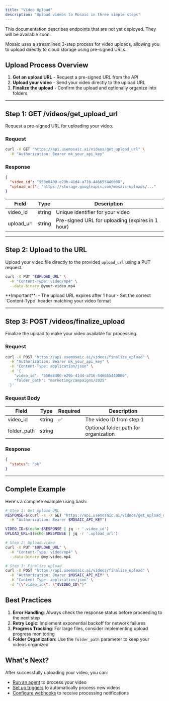 ```yaml
---
title: "Video Upload"
description: "Upload videos to Mosaic in three simple steps"
---
```


<Warning>
This documentation describes endpoints that are not yet deployed. They will be available soon.
</Warning>

Mosaic uses a streamlined 3-step process for video uploads, allowing you to upload directly to cloud storage using pre-signed URLs.

## Upload Process Overview

1. **Get an upload URL** - Request a pre-signed URL from the API
2. **Upload your video** - Send your video directly to the upload URL
3. **Finalize the upload** - Confirm the upload and optionally organize into folders

---

## Step 1: GET /videos/get_upload_url

Request a pre-signed URL for uploading your video.

### Request
```bash
curl -X GET "https://api.usemosaic.ai/videos/get_upload_url" \
  -H "Authorization: Bearer mk_your_api_key"
```

### Response
```json
{
  "video_id": "550e8400-e29b-41d4-a716-446655440000",
  "upload_url": "https://storage.googleapis.com/mosaic-uploads/..."
}
```

| Field | Type | Description |
| --- | --- | --- |
| video_id | string | Unique identifier for your video |
| upload_url | string | Pre-signed URL for uploading (expires in 1 hour) |

---

## Step 2: Upload to the URL

Upload your video file directly to the provided `upload_url` using a PUT request.

```bash
curl -X PUT "$UPLOAD_URL" \
  -H "Content-Type: video/mp4" \
  --data-binary @your-video.mp4
```

<Note>
**Important**: 
- The upload URL expires after 1 hour
- Set the correct `Content-Type` header matching your video format
</Note>

---

## Step 3: POST /videos/finalize_upload

Finalize the upload to make your video available for processing.

### Request
```bash
curl -X POST "https://api.usemosaic.ai/videos/finalize_upload" \
  -H "Authorization: Bearer mk_your_api_key" \
  -H "Content-Type: application/json" \
  -d '{
    "video_id": "550e8400-e29b-41d4-a716-446655440000",
    "folder_path": "marketing/campaigns/2025"
  }'
```

### Request Body
| Field | Type | Required | Description |
| --- | --- | --- | --- |
| video_id | string | ✅ | The video ID from step 1 |
| folder_path | string | | Optional folder path for organization |

### Response
```json
{
  "status": "ok"
}
```

---

## Complete Example

Here's a complete example using bash:

```bash
# Step 1: Get upload URL
RESPONSE=$(curl -s -X GET "https://api.usemosaic.ai/videos/get_upload_url" \
  -H "Authorization: Bearer $MOSAIC_API_KEY")

VIDEO_ID=$(echo $RESPONSE | jq -r '.video_id')
UPLOAD_URL=$(echo $RESPONSE | jq -r '.upload_url')

# Step 2: Upload video
curl -X PUT "$UPLOAD_URL" \
  -H "Content-Type: video/mp4" \
  --data-binary @my-video.mp4

# Step 3: Finalize upload
curl -X POST "https://api.usemosaic.ai/videos/finalize_upload" \
  -H "Authorization: Bearer $MOSAIC_API_KEY" \
  -H "Content-Type: application/json" \
  -d "{\"video_id\": \"$VIDEO_ID\"}"
```

## Best Practices

1. **Error Handling**: Always check the response status before proceeding to the next step
2. **Retry Logic**: Implement exponential backoff for network failures
3. **Progress Tracking**: For large files, consider implementing upload progress monitoring
4. **Folder Organization**: Use the `folder_path` parameter to keep your videos organized

## What's Next?

After successfully uploading your video, you can:
- [Run an agent](/overview/agent-operations) to process your video
- [Set up triggers](/overview/triggers) to automatically process new videos
- [Configure webhooks](/overview/webhooks) to receive processing notifications